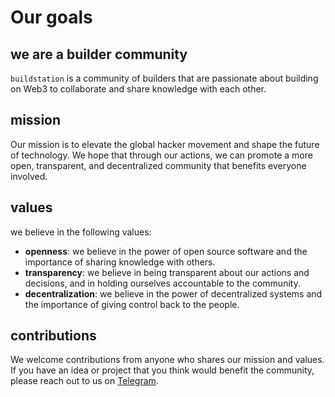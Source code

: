 # Our goals

## we are a builder community
`buildstation` is a community of builders that are passionate about building on Web3 to collaborate and share knowledge with each other.

## mission
Our mission is to elevate the global hacker movement and shape the future of technology. We hope that through our actions, we can promote a more open, transparent, and decentralized community that benefits everyone involved.

## values
we believe in the following values:
- **openness**: we believe in the power of open source software and the importance of sharing knowledge with others.
- **transparency**: we believe in being transparent about our actions and decisions, and in holding ourselves accountable to the community.
- **decentralization**: we believe in the power of decentralized systems and the importance of giving control back to the people.

## contributions
We welcome contributions from anyone who shares our mission and values. If you have an idea or project that you think would benefit the community, please reach out to us on [Telegram](https://t.me/buildstation).